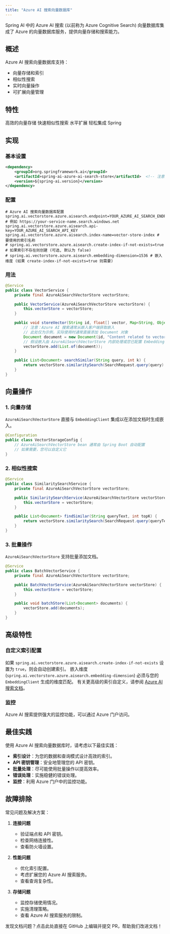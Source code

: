 ```yaml
---
title: "Azure AI 搜索向量数据库"
---
```


Spring AI 中的 Azure AI 搜索 (以前称为 Azure Cognitive Search) 向量数据库集成了 Azure 的向量数据库服务，提供向量存储和搜索能力。

## 概述

Azure AI 搜索向量数据库支持：
- 向量存储和索引
- 相似性搜索
- 实时向量操作
- 可扩展向量管理

## 特性

<CardGroup cols={2}>
  <Card title="向量存储" icon="database">
    高效的向量存储
  </Card>
  <Card title="相似性搜索" icon="magnifying-glass">
    快速相似性搜索
  </Card>
  <Card title="可扩展性" icon="arrows-up-down-left-right">
    水平扩展
  </Card>
  <Card title="集成" icon="plug">
    轻松集成 Spring
  </Card>
</CardGroup>

## 实现

### 基本设置

```xml
<dependency>
    <groupId>org.springframework.ai</groupId>
    <artifactId>spring-ai-azure-ai-search-store</artifactId>  <!-- 注意 artifactId 更新 -->
    <version>${spring-ai.version}</version>
</dependency>
```

### 配置

```properties
# Azure AI 搜索向量数据库配置
spring.ai.vectorstore.azure.aisearch.endpoint=YOUR_AZURE_AI_SEARCH_ENDPOINT # 例如 https://your-service-name.search.windows.net
spring.ai.vectorstore.azure.aisearch.api-key=YOUR_AZURE_AI_SEARCH_API_KEY
spring.ai.vectorstore.azure.aisearch.index-name=vector-store-index # 要使用的索引名称
# spring.ai.vectorstore.azure.aisearch.create-index-if-not-exists=true # 如果索引不存在则创建 (可选, 默认为 false)
# spring.ai.vectorstore.azure.aisearch.embedding-dimension=1536 # 嵌入维度 (如果 create-index-if-not-exists=true 则需要)
```

### 用法

```java
@Service
public class VectorService {
    private final AzureAiSearchVectorStore vectorStore;

    public VectorService(AzureAiSearchVectorStore vectorStore) {
        this.vectorStore = vectorStore;
    }

    public void storeVector(String id, float[] vector, Map<String, Object> metadata) {
        // 注意：Azure AI 搜索通常从嵌入客户端获取嵌入
        // 此处仅为示例，实际使用时通常直接添加 Document 对象
        Document document = new Document(id, "Content related to vector", metadata);
        // 假设嵌入由 AzureAiSearchVectorStore 内部处理或您已配置 EmbeddingClient
        vectorStore.add(List.of(document));
    }

    public List<Document> searchSimilar(String query, int k) {
        return vectorStore.similaritySearch(SearchRequest.query(query).withTopK(k));
    }
}
```

## 向量操作

### 1. 向量存储

`AzureAiSearchVectorStore` 直接与 `EmbeddingClient` 集成以在添加文档时生成嵌入。

```java
@Configuration
public class VectorStorageConfig {
    // AzureAiSearchVectorStore bean 通常由 Spring Boot 自动配置
    // 如果需要，您可以自定义它
}
```

### 2. 相似性搜索

```java
@Service
public class SimilaritySearchService {
    private final AzureAiSearchVectorStore vectorStore;

    public SimilaritySearchService(AzureAiSearchVectorStore vectorStore) {
        this.vectorStore = vectorStore;
    }

    public List<Document> findSimilar(String queryText, int topK) {
        return vectorStore.similaritySearch(SearchRequest.query(queryText).withTopK(topK));
    }
}
```

### 3. 批量操作

`AzureAiSearchVectorStore` 支持批量添加文档。

```java
@Service
public class BatchVectorService {
    private final AzureAiSearchVectorStore vectorStore;

    public BatchVectorService(AzureAiSearchVectorStore vectorStore) {
        this.vectorStore = vectorStore;
    }

    public void batchStore(List<Document> documents) {
        vectorStore.add(documents);
    }
}
```

## 高级特性

### 自定义索引配置

如果 `spring.ai.vectorstore.azure.aisearch.create-index-if-not-exists` 设置为 `true`，则会自动创建索引。
嵌入维度 (`spring.ai.vectorstore.azure.aisearch.embedding-dimension`) 必须与您的 `EmbeddingClient` 生成的维度匹配。
有关更高级的索引自定义，请参阅 [Azure AI 搜索文档](https://docs.microsoft.com/azure/search/search-what-is-azure-search)。

### 监控

Azure AI 搜索提供强大的监控功能，可以通过 Azure 门户访问。

## 最佳实践

<Note>
使用 Azure AI 搜索向量数据库时，请考虑以下最佳实践：
</Note>

- **索引设计**：为您的数据和查询模式设计高效的索引。
- **API 密钥管理**：安全地管理您的 API 密钥。
- **批量处理**：尽可能使用批量操作以提高效率。
- **错误处理**：实施稳健的错误处理。
- **监控**：利用 Azure 门户中的监控功能。

## 故障排除

常见问题及解决方案：

1. **连接问题**
   - 验证端点和 API 密钥。
   - 检查网络连接性。
   - 查看防火墙设置。

2. **性能问题**
   - 优化索引配置。
   - 考虑扩展您的 Azure AI 搜索服务。
   - 查看查询复杂性。

3. **存储问题**
   - 监控存储使用情况。
   - 实施清理策略。
   - 查看 Azure AI 搜索服务的限制。 

<Card title="文档有误？请协助编辑" icon="pencil" href="https://github.com/javaai-pig4cloud-com/javaai-docs/edit/main/spring-ai/api/vectordbs/azure.mdx">
  发现文档问题？点击此处直接在 GitHub 上编辑并提交 PR，帮助我们改进文档！
</Card>
